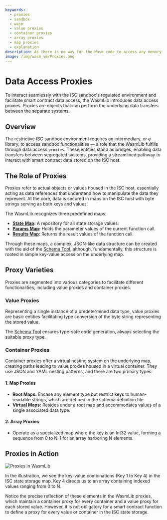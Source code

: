 ```yaml
---
keywords:
  - proxies
  - sandbox
  - wasm
  - value proxies
  - container proxies
  - array proxies
  - map proxies
  - explanation
description: As there is no way for the Wasm code to access any memory outside its own memory space, the WasmLib interface provides a number of proxies to make accessing data within the ISC sandbox as seamless as possible.
image: /img/wasm_vm/Proxies.png
---
```


# Data Access Proxies

To interact seamlessly with the ISC sandbox's regulated environment and facilitate smart contract data access,
the WasmLib introduces data access proxies.
Proxies are objects that can perform the underlying data transfers between the
separate systems.

## Overview

The restrictive ISC sandbox environment requires an intermediary, or a library, to access sandbox functionalities — a role that the WasmLib fulfills through data access `proxies`.
These entities stand as bridges, enabling data transfers between segregated systems, providing a streamlined pathway to interact with smart contract data stored on the ISC host.

## The Role of Proxies

Proxies refer to actual objects or values housed in the ISC host,
essentially acting as data references that understand how to manipulate the data they represent.
At the core, data is secured in maps on the ISC host with byte strings serving as both keys and values.

The WasmLib recognizes three predefined maps:

- **[State Map](../how-tos/wasm/state.mdx):** A repository for all state storage values.
- **[Params Map](../how-tos/wasm/params.mdx):** Holds the parameter values of the current function call.
- **[Results Map](../how-tos/wasm/results.mdx):** Returns the result values of the function call.

Through these maps, a complex,
JSON-like data structure can be created with the aid of the [Schema Tool](../how-tos/wasm/usage.mdx),
although, fundamentally, this structure is rooted in simple key-value access on the underlying map.

## Proxy Varieties

Proxies are segmented into various categories to facilitate different functionalities, including value proxies and container proxies.

### Value Proxies

Representing a single instance of a predetermined data type,
value proxies are basic entities facilitating type conversion of the byte string representing the stored value.

The [Schema Tool](../how-tos/wasm/usage.mdx) ensures type-safe code generation, always selecting the suitable proxy type.

### Container Proxies

Container proxies offer a virtual nesting system on the underlying map,
creating paths leading to value proxies housed in a virtual container.
They use JSON and YAML nesting patterns, and there are two primary types:

#### 1. Map Proxies

- **Root Maps:** Encase any element type but restrict keys to human-readable strings, which are defined in the schema definition file.
- **Virtual Maps:** Resides under a root map and accommodates values of a single associated data type.

#### 2. Array Proxies

- Operate as a specialized map where the key is an Int32 value, forming a sequence from 0 to N-1 for an array harboring N elements.

## Proxies in Action

![Proxies in WasmLib](/img/wasm_vm/Proxies.png)

In the illustration, we see the key-value combinations (Key 1 to Key 4) in the ISC state storage map. Key 4 directs us to an array containing indexed values ranging from 0 to N.

Notice the precise reflection of these elements in the WasmLib proxies,
which maintain a container proxy for every container and a value proxy for each stored value.
However, it is not obligatory for a smart contract function to define a proxy for every value or container in the ISC state storage.
